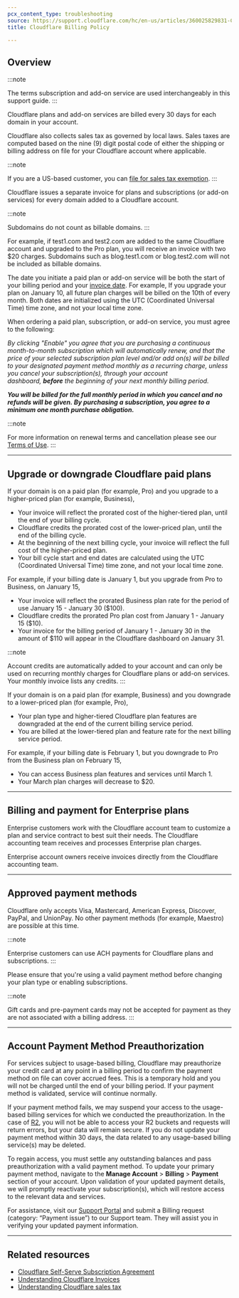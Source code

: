 ```yaml
---
pcx_content_type: troubleshooting
source: https://support.cloudflare.com/hc/en-us/articles/360025829831-Cloudflare-Billing-Policy
title: Cloudflare Billing Policy

---
```


## Overview

:::note

The terms subscription and add-on service are used interchangeably in
this support guide. 
:::

Cloudflare plans and add-on services are billed every 30 days for each domain in your account.

Cloudflare also collects sales tax as governed by local laws. Sales taxes are computed based on the nine (9) digit postal code of either the shipping or billing address on file for your Cloudflare account where applicable.

:::note

If you are a US-based customer, you can [file for sales tax
exemption](/support/account-management-billing/billing-cloudflare-plans/understanding-cloudflare-sales-tax/#filing-for-us-sales-tax-exemption). 
:::

Cloudflare issues a separate invoice for plans and subscriptions (or add-on services) for every domain added to a Cloudflare account.

:::note

Subdomains do not count as billable domains. 
:::

For example, if test1.com and test2.com are added to the same Cloudflare account and upgraded to the Pro plan, you will receive an invoice with two $20 charges. Subdomains such as blog.test1.com or blog.test2.com will not be included as billable domains.

The date you initiate a paid plan or add-on service will be both the start of your billing period and your [invoice date](/fundamentals/subscriptions-and-billing/understand-invoices/). For example, If you upgrade your plan on January 10, all future plan charges will be billed on the 10th of every month. Both dates are initialized using the UTC (Coordinated Universal Time) time zone, and not your local time zone.

When ordering a paid plan, subscription, or add-on service, you must agree to the following:

*By clicking "Enable" you agree that you are purchasing a continuous month-to-month subscription which will automatically renew, and that the price of your selected subscription plan level and/or add on(s) will be billed to your designated payment method monthly as a recurring charge, unless you cancel your subscription(s), through your account dashboard,* ***before*** *the beginning of your next monthly billing period.*

***You will be billed for the full monthly period in which you cancel and no refunds will be given. By purchasing a subscription, you agree to a minimum one month purchase obligation.***

:::note

For more information on renewal terms and cancellation please see our
[Terms of Use](https://www.cloudflare.com/terms/). 
:::

***

## Upgrade or downgrade Cloudflare paid plans

If your domain is on a paid plan (for example, Pro) and you upgrade to a higher-priced plan (for example, Business),

* Your invoice will reflect the prorated cost of the higher-tiered plan, until the end of your billing cycle.
* Cloudflare credits the prorated cost of the lower-priced plan, until the end of the billing cycle.
* At the beginning of the next billing cycle, your invoice will reflect the full cost of the higher-priced plan.
* Your bill cycle start and end dates are calculated using the UTC (Coordinated Universal Time) time zone, and not your local time zone.

For example, if your billing date is January 1, but you upgrade from Pro to Business, on January 15,

* Your invoice will reflect the prorated Business plan rate for the period of use January 15 - January 30 ($100).
* Cloudflare credits the prorated Pro plan cost from January 1 - January 15 ($10).
* Your invoice for the billing period of January 1 - January 30 in the amount of $110 will appear in the Cloudflare dashboard on January 31.

:::note

Account credits are automatically added to your account and can only be
used on recurring monthly charges for Cloudflare plans or add-on
services. Your monthly invoice lists any credits. 
:::

If your domain is on a paid plan (for example, Business) and you downgrade to a lower-priced plan (for example, Pro),

* Your plan type and higher-tiered Cloudflare plan features are downgraded at the end of the current billing service period. 
* You are billed at the lower-tiered plan and feature rate for the next billing service period.

For example, if your billing date is February 1, but you downgrade to Pro from the Business plan on February 15,

* You can access Business plan features and services until March 1.
* Your March plan charges will decrease to $20.

***

## Billing and payment for Enterprise plans

Enterprise customers work with the Cloudflare account team to customize a plan and service contract to best suit their needs. The Cloudflare accounting team receives and processes Enterprise plan charges.

Enterprise account owners receive invoices directly from the Cloudflare accounting team.

***

## Approved payment methods

Cloudflare only accepts Visa, Mastercard, American Express, Discover, PayPal, and UnionPay. No other payment methods (for example, Maestro) are possible at this time.

:::note

Enterprise customers can use ACH payments for Cloudflare plans and subscriptions. 
:::

Please ensure that you're using a valid payment method before changing your plan type or enabling subscriptions.

:::note

Gift cards and pre-payment cards may not be accepted for payment as they
are not associated with a billing address. 
:::

***

## Account Payment Method Preauthorization

For services subject to usage-based billing, Cloudflare may preauthorize your credit card at any point in a billing period to confirm the payment method on file can cover accrued fees. This is a temporary hold and you will not be charged until the end of your billing period. If your payment method is validated, service will continue normally.

If your payment method fails, we may suspend your access to the usage-based billing services for which we conducted the preauthorization. In the case of [R2](/r2/), you will not be able to access your R2 buckets and requests will return errors, but your data will remain secure. If you do not update your payment method within 30 days, the data related to any usage-based billing service(s) may be deleted.

To regain access, you must settle any outstanding balances and pass preauthorization with a valid payment method. To update your primary payment method, navigate to the **Manage Account** > **Billing** > **Payment** section of your account. Upon validation of your updated payment details, we will promptly reactivate your subscription(s), which will restore access to the relevant data and services.

For assistance, visit our [Support Portal](https://support.cloudflare.com/hc/en-us) and submit a Billing request (category: “Payment issue”) to our Support team. They will assist you in verifying your updated payment information.

***

## Related resources

* [Cloudflare Self-Serve Subscription Agreement](https://www.cloudflare.com/terms/)
* [Understanding Cloudflare Invoices](/fundamentals/subscriptions-and-billing/understand-invoices/)
* [Understanding Cloudflare sales tax](/support/account-management-billing/billing-cloudflare-plans/understanding-cloudflare-sales-tax/)
